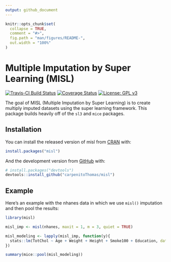 ```yaml
---
output: github_document
---
```


<!-- README.md is generated from README.Rmd. Please edit that file -->

```r
knitr::opts_chunk$set(
  collapse = TRUE,
  comment = "#>",
  fig.path = "man/figures/README-",
  out.width = "100%"
)
```

# Multiple Imputation by Super Learning (MISL)

[![Travis-CI Build Status](https://travis-ci.com/carpenitoThomas/misl.svg?token=u9TyfsxVjq6xxvc5h473&branch=master)](https://travis-ci.com/carpenitoThomas/misl)
[![Coverage Status](https://codecov.io/gh/carpenitoThomas/misl/branch/master/graph/badge.svg?token=C157LCBBJI)](https://codecov.io/gh/carpenitoThomas/misl)
[![License: GPL v3](https://img.shields.io/badge/License-GPL%20v3-blue.svg)](https://www.gnu.org/licenses/gpl-3.0)


The goal of MISL (Multiple Imputation by Super Learning) is to create multiply imputed datasets using the super learning framework. This package builds heavily off of the `sl3` and `mice` packages.

## Installation

You can install the released version of misl from [CRAN](https://CRAN.R-project.org) with:

``` r
install.packages("misl")
```

And the development version from [GitHub](https://github.com/) with:

``` r
# install.packages("devtools")
devtools::install_github("carpenitoThomas/misl")
```
## Example

Here's an example with the nhanes data in which we use `misl()` imputation and then pool the results:

```r
library(misl)

misl_imp <- misl(nhanes, maxit = 1, m = 3, quiet = TRUE)

misl_modeling <- lapply(misl_imp, function(y){
  stats::lm(TotChol ~ Age + Weight + Height + Smoke100 + Education, data = y)
})

summary(mice::pool(misl_modeling))
```
